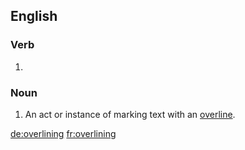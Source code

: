 ==English==

===Verb===
{{head|en}}

# {{present participle of|overline}}

===Noun===
{{en-noun}}

# An act or instance of marking text with an [[overline]].

[[de:overlining]]
[[fr:overlining]]
